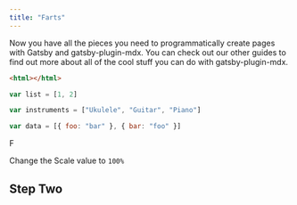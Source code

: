 ```yaml
---
title: "Farts"
---
```


Now you have all the pieces you need to programmatically create pages with Gatsby and gatsby-plugin-mdx. You can check out our other guides to find out more about all of the cool stuff you can do with gatsby-plugin-mdx.

```html
<html></html>
```

```js
var list = [1, 2]

var instruments = ["Ukulele", "Guitar", "Piano"]

var data = [{ foo: "bar" }, { bar: "foo" }]
```

<Key>F</Key>

Change the Scale value to `100%`

## Step Two
